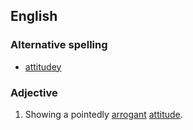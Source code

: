 ==English==

===Alternative spelling===
*[[attitudey]]

===Adjective===
{{en-adj|-}}
#{{informal}} Showing a pointedly [[arrogant]] [[attitude]].